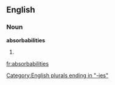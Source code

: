 ==English==

===Noun===
'''absorbabilities'''

# {{plural of|[[absorbability]]}}

[[Category:English plurals ending in "-ies"]]

[[fr:absorbabilities]]